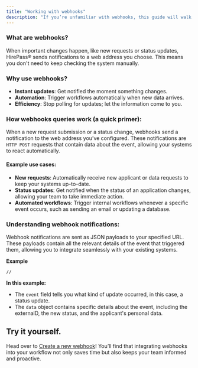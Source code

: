 ```yaml
---
title: "Working with webhooks"
description: "If you’re unfamiliar with webhooks, this guide will walk you through the essentials."
---
```


### What are webhooks?

When important changes happen, like new requests or status updates, HirePass® sends notifications to a web address you choose. This means you don't need to keep checking the system manually.

### Why use webhooks?

- **Instant updates**: Get notified the moment something changes.
- **Automation**: Trigger workflows automatically when new data arrives.
- **Efficiency**: Stop polling for updates; let the information come to you.

### How webhooks **queries work** (a quick primer):

When a new request submission or a status change, webhooks send a notification to the web address you’ve configured. These notifications are `HTTP POST` requests that contain data about the event, allowing your systems to react automatically.

#### Example use cases:

- **New requests**: Automatically receive new applicant or data requests to keep your systems up-to-date.
- **Status updates**: Get notified when the status of an application changes, allowing your team to take immediate action.
- **Automated workflows**: Trigger internal workflows whenever a specific event occurs, such as sending an email or updating a database.

### Understanding webhook notifications:

Webhook notifications are sent as JSON payloads to your specified URL. These payloads contain all the relevant details of the event that triggered them, allowing you to integrate seamlessly with your existing systems.

**Example**

```
//
```

**In this example:**

- The `event` field tells you what kind of update occurred, in this case, a status update.
- The `data` object contains specific details about the event, including the externalD, the new status, and the applicant's personal data.

## Try it yourself.

Head over to [Create a new webhook](/o/JYWEf8noJAYpEY9XONdS/s/XqNcncLPbRfoQWzDqCVx/~/changes/8/webhooks/create-a-new-webhook)\! You’ll find that integrating webhooks into your workflow not only saves time but also keeps your team informed and proactive.